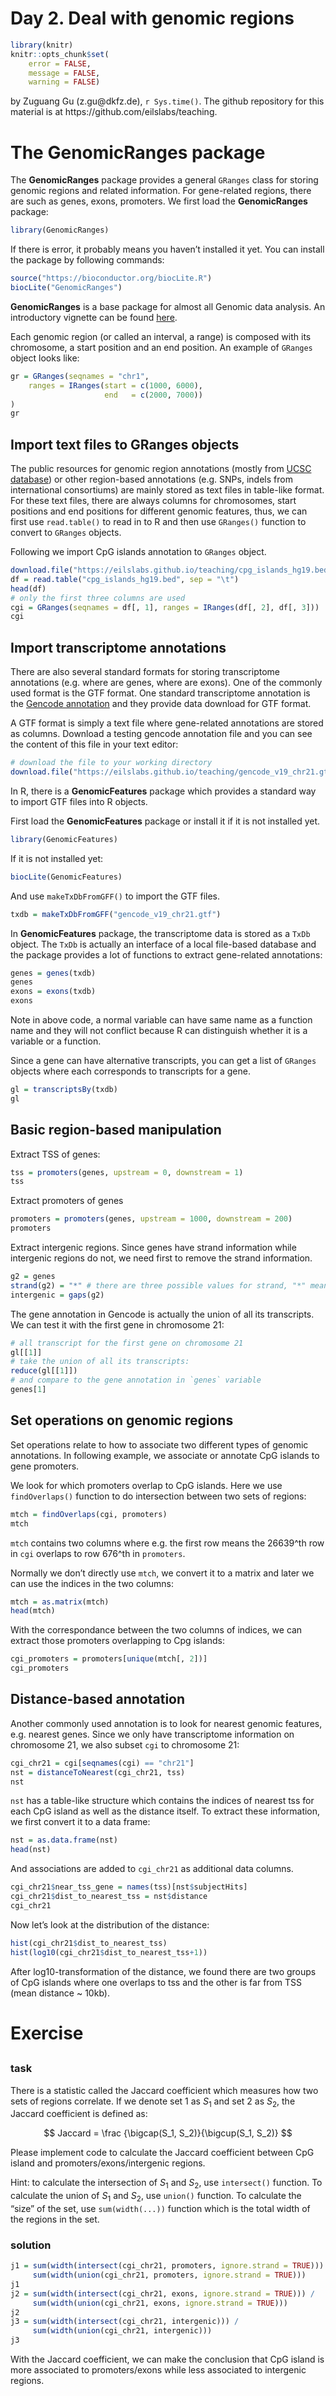 Day 2. Deal with genomic regions
===================================


```r
library(knitr)
knitr::opts_chunk$set(
    error = FALSE,
    message = FALSE,
    warning = FALSE)
```

by Zuguang Gu (z.gu@dkfz.de), `r Sys.time()`. The github repository
for this material is at https://github.com/eilslabs/teaching.

# The GenomicRanges package

The **GenomicRanges** package provides a general `GRanges` class for storing genomic regions and related
information. For gene-related regions, there are such as genes, exons, promoters. We first load the **GenomicRanges**
package:

```r
library(GenomicRanges)
```

If there is error, it probably means you haven't installed it yet. You can install the package by following commands:

```r
source("https://bioconductor.org/biocLite.R")
biocLite("GenomicRanges")
```

**GenomicRanges** is a base package for almost all Genomic data analysis. An introductory vignette can be found
[here](https://bioconductor.org/packages/release/bioc/vignettes/GenomicRanges/inst/doc/GenomicRangesIntroduction.pdf).

Each genomic region (or called an interval, a range) is composed with its chromosome, a start position and an end
position. An example of `GRanges` object looks like:

```r
gr = GRanges(seqnames = "chr1", 
	ranges = IRanges(start = c(1000, 6000), 
		             end   = c(2000, 7000))
)
gr
```

## Import text files to GRanges objects

The public resources for genomic region annotations (mostly from [UCSC database](https://genome.ucsc.edu/cgi-bin/hgTables)) 
or other region-based annotations (e.g. SNPs, indels from international consortiums) are mainly stored as text files in table-like
format. For these text files, there are always columns for chromosomes, start positions and end positions for different 
genomic features, thus, we can first use `read.table()` to read in to R and then use `GRanges()` function to convert to `GRanges` objects.

Following we import CpG islands annotation to `GRanges` object.

```r
download.file("https://eilslabs.github.io/teaching/cpg_islands_hg19.bed", "cpg_islands_hg19.bed")
df = read.table("cpg_islands_hg19.bed", sep = "\t")
head(df)
# only the first three columns are used
cgi = GRanges(seqnames = df[, 1], ranges = IRanges(df[, 2], df[, 3]))
cgi
```

## Import transcriptome annotations

There are also several standard formats for storing transcriptome annotations (e.g. where are genes, where are exons). One of
the commonly used format is the GTF format. One standard transcriptome annotation is the [Gencode annotation](https://www.gencodegenes.org/releases/current.html) 
and they provide data download for GTF format.

A GTF format is simply a text file where gene-related annotations are stored as columns. Download a testing gencode annotation file
and you can see the content of this file in your text editor:

```r
# download the file to your working directory
download.file("https://eilslabs.github.io/teaching/gencode_v19_chr21.gtf", "gencode_v19_chr21.gtf")
```

In R, there is a **GenomicFeatures** package which provides a standard way to import GTF files into R objects. 

First load the **GenomicFeatures** package or install it if it is not installed yet.

```r
library(GenomicFeatures)
```

If it is not installed yet:

```r
biocLite(GenomicFeatures)
```

And use `makeTxDbFromGFF()` to import the GTF files.

```r
txdb = makeTxDbFromGFF("gencode_v19_chr21.gtf")
```

In **GenomicFeatures** package, the transcriptome data is stored as a `TxDb` object. The `TxDb` is actually an interface
of a local file-based database and the package provides a lot of functions to extract gene-related annotations:

```r
genes = genes(txdb)
genes
exons = exons(txdb)
exons
```

Note in above code, a normal variable can have same name as a function name and they will not conflict 
because R can distinguish whether it is a variable or a function.

Since a gene can have alternative transcripts, you can get a list of `GRanges` objects where each corresponds
to transcripts for a gene.

```r
gl = transcriptsBy(txdb)
gl
```


## Basic region-based manipulation

Extract TSS of genes:

```r
tss = promoters(genes, upstream = 0, downstream = 1)
tss
```

Extract promoters of genes

```r
promoters = promoters(genes, upstream = 1000, downstream = 200)
promoters
```

Extract intergenic regions. Since genes have strand information while intergenic regions do not,
we need first to remove the strand information.

```r
g2 = genes
strand(g2) = "*" # there are three possible values for strand, "*" means no strand information
intergenic = gaps(g2)
```

The gene annotation in Gencode is actually the union of all its transcripts. We can test it with
the first gene in chromosome 21:

```r
# all transcript for the first gene on chromosome 21
gl[[1]]
# take the union of all its transcripts:
reduce(gl[[1]])
# and compare to the gene annotation in `genes` variable
genes[1]
```

## Set operations on genomic regions

Set operations relate to how to associate two different types of genomic annotations.
In following example, we associate or annotate CpG islands to gene promoters.

We look for which promoters overlap to CpG islands. Here we use `findOverlaps()` function to
do intersection between two sets of regions:

```r
mtch = findOverlaps(cgi, promoters)
mtch
```

`mtch` contains two columns where e.g. the first row means the 26639^th row in `cgi`
overlaps to row 676^th in `promoters`.

Normally we don't directly use `mtch`, we convert it to a matrix and later we can use 
the indices in the two columns:

```r
mtch = as.matrix(mtch)
head(mtch)
```

With the correspondance between the two columns of indices, we can extract those promoters
overlapping to Cpg islands:

```r
cgi_promoters = promoters[unique(mtch[, 2])]
cgi_promoters
```

## Distance-based annotation

Another commonly used annotation is to look for nearest genomic features, e.g. nearest genes.
Since we only have transcriptome information on chromosome 21, we also subset `cgi` to chromosome 21:

```r
cgi_chr21 = cgi[seqnames(cgi) == "chr21"]
nst = distanceToNearest(cgi_chr21, tss)
nst
```

`nst` has a table-like structure which contains the indices of nearest tss for each CpG island
as well as the distance itself. To extract these information, we first convert it to a data frame:

```r
nst = as.data.frame(nst)
head(nst)
```

And associations are added to `cgi_chr21` as additional data columns.

```r
cgi_chr21$near_tss_gene = names(tss)[nst$subjectHits]
cgi_chr21$dist_to_nearest_tss = nst$distance
cgi_chr21
```

Now let's look at the distribution of the distance:

```r
hist(cgi_chr21$dist_to_nearest_tss)
hist(log10(cgi_chr21$dist_to_nearest_tss+1))
```

After log10-transformation of the distance, we found there are two groups of CpG islands
where one overlaps to tss and the other is far from TSS (mean distance ~ 10kb).

# Exercise 

## {.tabset}

### task

There is a statistic called the Jaccard coefficient which measures how two sets of regions correlate.
If we denote set 1 as $S_1$ and set 2 as $S_2$, the Jaccard coefficient is defined as:

$$ Jaccard = \frac {\bigcap(S_1, S_2)}{\bigcup(S_1, S_2)} $$

Please implement code to calculate the Jaccard coefficient between CpG island and promoters/exons/intergenic regions.

Hint: to calculate the intersection of $S_1$ and $S_2$, use `intersect()` function. To calculate the union of $S_1$ and $S_2$,
use `union()` function. To calculate the "size" of the set, use `sum(width(...))` function which is the total
width of the regions in the set.

### solution

```r
j1 = sum(width(intersect(cgi_chr21, promoters, ignore.strand = TRUE))) /
     sum(width(union(cgi_chr21, promoters, ignore.strand = TRUE)))
j1
j2 = sum(width(intersect(cgi_chr21, exons, ignore.strand = TRUE))) /
     sum(width(union(cgi_chr21, exons, ignore.strand = TRUE)))
j2
j3 = sum(width(intersect(cgi_chr21, intergenic))) /
     sum(width(union(cgi_chr21, intergenic)))
j3
```

With the Jaccard coefficient, we can make the conclusion that CpG island is more associated to
promoters/exons while less associated to intergenic regions.

